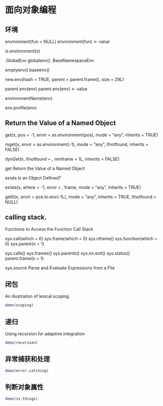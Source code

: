 # 面向对象编程 {#object-oriented-programming}

## 环境 {#environment-access}

environment(fun = NULL)
environment(fun) <- value

is.environment(x)

.GlobalEnv
globalenv()
.BaseNamespaceEnv

emptyenv()
baseenv()

new.env(hash = TRUE, parent = parent.frame(), size = 29L)

parent.env(env)
parent.env(env) <- value

environmentName(env)

env.profile(env)

## Return the Value of a Named Object

get(x, pos = -1, envir = as.environment(pos), mode = "any",
    inherits = TRUE)

mget(x, envir = as.environment(-1), mode = "any", ifnotfound,
     inherits = FALSE)

dynGet(x, ifnotfound = , minframe = 1L, inherits = FALSE)

get Return the Value of a Named Object

exists Is an Object Defined?

exists(x, where = -1, envir = , frame, mode = "any",
       inherits = TRUE)

get0(x, envir = pos.to.env(-1L), mode = "any", inherits = TRUE,
     ifnotfound = NULL)

##  calling stack.

Functions to Access the Function Call Stack

sys.call(which = 0)
sys.frame(which = 0)
sys.nframe()
sys.function(which = 0)
sys.parent(n = 1)

sys.calls()
sys.frames()
sys.parents()
sys.on.exit()
sys.status()
parent.frame(n = 1)

sys.source Parse and Evaluate Expressions from a File


## 闭包 {#closures}

An illustration of lexical scoping.

```r
demo(scoping)
```

## 递归 {#recursion}

Using recursion for adaptive integration

```r
demo(recursion)
```

## 异常捕获和处理 {#catching-and-handling-errors}


```r
demo(error.catching)
```

## 判断对象属性 {#is-things}

```r
demo(is.things)
```

